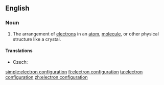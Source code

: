 ==English==
{{wikipedia}}

===Noun===
{{en-noun|head=[[electron]] [[configuration]]}}

# {{context|physics|chemistry|lang=en}} The arrangement of [[electron]]s in an [[atom]], [[molecule]], or other physical structure like a crystal.

====Translations====
{{trans-top|arrangement of electrons}}
* Czech: {{t|cs|elektronová konfigurace|f}}
{{trans-mid}}
{{trans-bottom}}

[[simple:electron configuration]]
[[fi:electron configuration]]
[[ta:electron configuration]]
[[zh:electron configuration]]